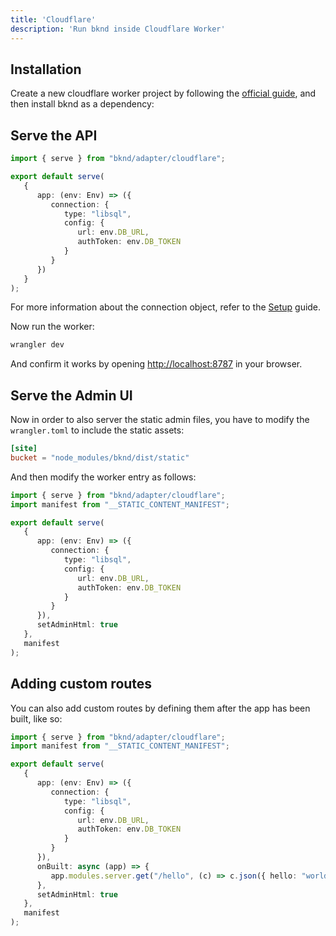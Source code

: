 ```yaml
---
title: 'Cloudflare'
description: 'Run bknd inside Cloudflare Worker'
---
```


## Installation
Create a new cloudflare worker project by following the
[official guide](https://developers.cloudflare.com/workers/get-started/guide/),
and then install bknd as a dependency:

<InstallBknd />


## Serve the API
``` ts
import { serve } from "bknd/adapter/cloudflare";

export default serve(
   {
      app: (env: Env) => ({
         connection: {
            type: "libsql",
            config: {
               url: env.DB_URL,
               authToken: env.DB_TOKEN
            }
         }
      })
   }
);
```
For more information about the connection object, refer to the [Setup](/setup) guide.

Now run the worker:
```bash
wrangler dev
```

And confirm it works by opening [http://localhost:8787](http://localhost:8787) in
your browser.

## Serve the Admin UI
Now in order to also server the static admin files, you have to modify the `wrangler.toml` to
include the static assets:
```toml
[site]
bucket = "node_modules/bknd/dist/static"
```

And then modify the worker entry as follows:
``` ts {2, 15, 17}
import { serve } from "bknd/adapter/cloudflare";
import manifest from "__STATIC_CONTENT_MANIFEST";

export default serve(
   {
      app: (env: Env) => ({
         connection: {
            type: "libsql",
            config: {
               url: env.DB_URL,
               authToken: env.DB_TOKEN
            }
         }
      }),
      setAdminHtml: true
   },
   manifest
);
```

## Adding custom routes
You can also add custom routes by defining them after the app has been built, like so:
```ts {15-17}
import { serve } from "bknd/adapter/cloudflare";
import manifest from "__STATIC_CONTENT_MANIFEST";

export default serve(
   {
      app: (env: Env) => ({
         connection: {
            type: "libsql",
            config: {
               url: env.DB_URL,
               authToken: env.DB_TOKEN
            }
         }
      }),
      onBuilt: async (app) => {
         app.modules.server.get("/hello", (c) => c.json({ hello: "world" }));
      },
      setAdminHtml: true
   },
   manifest
);
```